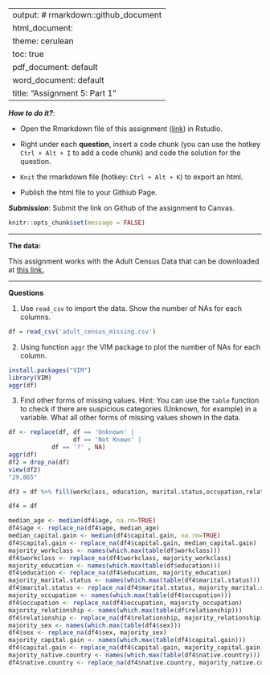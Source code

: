 
---
output: # rmarkdown::github_document
  html_document:
    theme: cerulean
    toc: true
  pdf_document: default
  word_document: default
title: "Assignment 5: Part 1"
---

***How to do it?***: 

- Open the Rmarkdown file of this assignment ([link](assignment5_part1.Rmd)) in Rstudio. 

- Right under each **question**, insert  a code chunk (you can use the hotkey `Ctrl + Alt + I` to add a code chunk) and code the solution for the question. 

- `Knit` the rmarkdown file (hotkey: `Ctrl + Alt + K`) to export an html.  

-  Publish the html file to your Githiub Page. 

***Submission***: Submit the link on Github of the assignment to Canvas. 

```r
knitr::opts_chunk$set(message = FALSE)
```

-------

**The data:** 

This assignment works with the Adult Census Data that can be downloaded at [this link.](https://bryantstats.github.io/math421/data/adult_census_missing.csv)

-------

**Questions**

1. Use `read_csv` to import the data.  Show the number of NAs for each columns.
```r
df = read_csv('adult_census_missing.csv')
```


2. Using function `aggr` the VIM package to plot the number of NAs for each column. 
```r
install.packages("VIM")
library(VIM)
aggr(df)
```


3. Find other forms of missing values. Hint: You can use the `table` function to check if there are suspicious categories (Unknown, for example) in a variable. What all other forms of missing values shown in the data. 
```r
df <- replace(df, df == 'Unknown' |
                  df == 'Not Known' |
            df == '?' , NA)
aggr(df)
df2 = drop_na(df)
view(df2)
"29,865"
```
```r
df3 = df %>% fill(workclass, education, marital.status,occupation,relationship,native.country, .direction = 'updown')

```


```r

df4 = df

median_age <- median(df4$age, na.rm=TRUE)
df4$age <- replace_na(df4$age, median_age)
median_capital.gain <- median(df4$capital.gain, na.rm=TRUE)
df4$capital.gain <- replace_na(df4$capital.gain, median_capital.gain)
majority_workclass <- names(which.max(table(df$workclass)))
df4$workclass <- replace_na(df4$workclass, majority_workclass)
majority_education <- names(which.max(table(df$education)))
df4$education <- replace_na(df4$education, majority_education)
majority_marital.status <- names(which.max(table(df4$marital.status)))
df4$marital.status <- replace_na(df4$marital.status, majority_marital.status)
majority_occupation <- names(which.max(table(df4$occupation)))
df4$occupation <- replace_na(df4$occupation, majority_occupation)
majority_relationship <- names(which.max(table(df$relationship)))
df4$relationship <- replace_na(df4$relationship, majority_relationship)
majority_sex <- names(which.max(table(df4$sex)))
df4$sex <- replace_na(df4$sex, majority_sex)
majority_capital.gain <- names(which.max(table(df4$capital.gain)))
df4$capital.gain <- replace_na(df4$capital.gain, majority_capital.gain)
majority_native.country <- names(which.max(table(df4$native.country)))
df4$native.country <- replace_na(df4$native.country, majority_native.country)
```






